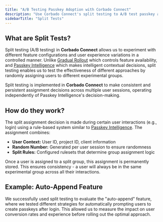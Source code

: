 ```yaml
---
title: "A/B Testing Passkey Adoption with Corbado Connect"
description: "Use Corbado Connect's split testing to A/B test passkey adoption strategies. Find out what works best for your users and optimize your rollout."
sidebarTitle: "Split Tests"
---
```


## What are Split Tests?

Split testing (A/B testing) in **Corbado Connect** allows us to experiment with different feature configurations and user experience variations in a controlled manner. Unlike [Gradual Rollout](/corbado-connect/features/gradual-rollout) which controls feature availability, and [Passkey Intelligence](/corbado-connect/features/passkey-intelligence) which makes intelligent contextual decisions, split testing enables us to test the effectiveness of different approaches by randomly assigning users to different experimental groups.

Split testing is implemented in **Corbado Connect** to make consistent and persistent assignment decisions across multiple user sessions, operating independently of Passkey Intelligence's decision-making.

## How do they work?

The split assignment decision is made during certain user interactions (e.g., login) using a rule-based system similar to [Passkey Intelligence](/corbado-connect/features/passkey-intelligence). The assignment combines:

- **User Context:** User ID, project ID, client information
- **Random Number:** Generated per user session to ensure randomness
- **Split Rules:** Configured rulesets that determine group assignment logic

Once a user is assigned to a split group, this assignment is permanently stored. This ensures consistency - a user will always be in the same experimental group across all their interactions.

## Example: Auto-Append Feature

We successfully used split testing to evaluate the "auto-append" feature, where we tested different strategies for automatically prompting users to create passkeys after login. This allowed us to measure the impact on user conversion rates and experience before rolling out the optimal approach.